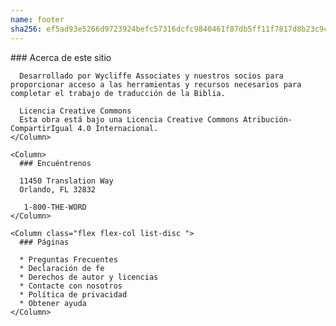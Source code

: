 ```yaml
---
name: footer
sha256: ef5ad93e5266d9723924befc57316dcfc9840461f87db5ff11f7817d8b23c9ce
---
```

<Box class="p-4 bg-[#292825] footer">
  <Grid class="container mx-auto space-x-8 text-white grid-cols-[repeat(auto-fit,_minmax(275px,1fr))]" colMinWidth="275">
    <Column>
      ### Acerca de este sitio

      Desarrollado por Wycliffe Associates y nuestros socios para proporcionar acceso a las herramientas y recursos necesarios para completar el trabajo de traducción de la Biblia.

      Licencia Creative Commons
      Esta obra está bajo una Licencia Creative Commons Atribución-CompartirIgual 4.0 Internacional.
    </Column>

    <Column>
      ### Encuéntrenos

      11450 Translation Way
      Orlando, FL 32832

       1-800-THE-WORD
    </Column>

    <Column class="flex flex-col list-disc ">
      ### Páginas

      * Preguntas Frecuentes
      * Declaración de fe
      * Derechos de autor y licencias
      * Contacte con nosotros
      * Política de privacidad
      * Obtener ayuda
    </Column>
  </Grid>
</Box>
